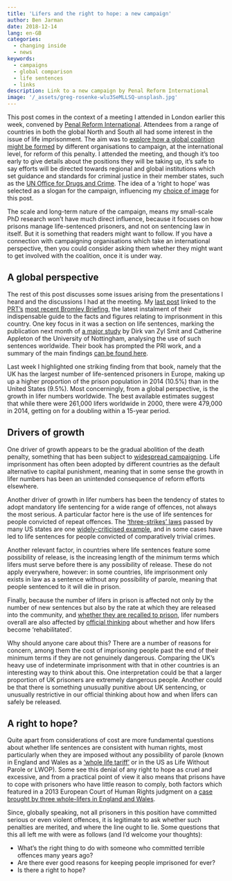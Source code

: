 ```yaml
---
title: 'Lifers and the right to hope: a new campaign'
author: Ben Jarman
date: 2018-12-14
lang: en-GB
categories:
  - changing inside
  - news
keywords: 
  - campaigns
  - global comparison
  - life sentences
  - links
description: Link to a new campaign by Penal Reform International
image: '/_assets/greg-rosenke-wlu3SeMLLSQ-unsplash.jpg'
---
```


This post comes in the context of a meeting I attended in London earlier this week, convened by [Penal Reform International](http://www.penalreform.org). Attendees from a range of countries in both the global North and South all had some interest in the issue of life imprisonment. The aim was to [explore how a global coalition might be formed](https://www.penalreform.org/news/pri-co-hosts-international-civil-society-strategy-forum/) by different organisations to campaign, at the international level, for reform of this penalty. I attended the meeting, and though it's too early to give details about the positions they will be taking up, it's safe to say efforts will be directed towards regional and global institutions which set guidance and standards for criminal justice in their member states, such as the [UN Office for Drugs and Crime](https://www.unodc.org/). The idea of a 'right to hope' was selected as a slogan for the campaign, influencing my [choice of image](https://changinginside.co.uk/?p=355) for this post.

The scale and long-term nature of the campaign, means my small-scale PhD research won't have much direct influence, because it focuses on how prisons manage life-sentenced prisoners, and not on sentencing law in itself. But it is something that readers might want to follow. If you have a connection with campaigning organisations which take an international perspective, then you could consider asking them whether they might want to get involved with the coalition, once it is under way.

## A global perspective

The rest of this post discusses some issues arising from the presentations I heard and the discussions I had at the meeting. My [last post](https://changinginside.co.uk/links/life-sentences-long-view/) linked to the [PRT's](http://www.prisonreformtrust.org.uk) [most recent Bromley Briefing](http://www.prisonreformtrust.org.uk/PressPolicy/News/vw/1/ItemID/601), the latest instalment of their indispensable guide to the facts and figures relating to imprisonment in this country. One key focus in it was a section on life sentences, marking the publication next month of [a major study](http://www.hup.harvard.edu/catalog.php?isbn=9780674980662) by Dirk van Zyl Smit and Catherine Appleton of the University of Nottingham, analysing the use of such sentences worldwide. Their book has prompted the PRI work, and a summary of the main findings [can be found here](https://www.penalreform.org/resource/life-imprisonment-a-policy-briefing/).

Last week I highlighted one striking finding from that book, namely that the UK has the largest number of life-sentenced prisoners in Europe, making up up a higher proportion of the prison population in 2014 (10.5%) than in the United States (9.5%). Most concerningly, from a global perspective, is the growth in lifer numbers worldwide. The best available estimates suggest that while there were 261,000 lifers worldwide in 2000, there were 479,000 in 2014, getting on for a doubling within a 15-year period.

## Drivers of growth

One driver of growth appears to be the gradual abolition of the death penalty, something that has been subject to [widespread campaigning](https://en.wikipedia.org/wiki/World_Coalition_Against_the_Death_Penalty). Life imprisonment has often been adopted by different countries as the default alternative to capital punishment, meaning that in some sense the growth in lifer numbers has been an unintended consequence of reform efforts elsewhere.

Another driver of growth in lifer numbers has been the tendency of states to adopt mandatory life sentencing for a wide range of offences, not always the most serious. A particular factor here is the use of life sentences for people convicted of repeat offences. The ['three-strikes' laws](https://en.wikipedia.org/wiki/Three-strikes_law) passed by many US states are one [widely-criticised example](https://www.rollingstone.com/politics/politics-news/cruel-and-unusual-punishment-the-shame-of-three-strikes-laws-92042/), and in some cases have led to life sentences for people convicted of comparatively trivial crimes.

Another relevant factor, in countries where life sentences feature some possibility of release, is the increasing length of the minimum terms which lifers must serve before there is any possibility of release. These do not apply everywhere, however: in some countries, life imprisonment only exists in law as a sentence without any possibility of parole, meaning that people sentenced to it will die in prison.

Finally, because the number of lifers in prison is affected not only by the number of new sentences but also by the rate at which they are released into the community, and [whether they are recalled to prison](https://changinginside.co.uk/what-is-a-life-sentence/), lifer numbers overall are also affected by [official thinking](https://changinginside.co.uk/offender-management-rehabilitation/) about whether and how lifers become 'rehabilitated'.

Why should anyone care about this? There are a number of reasons for concern, among them the cost of imprisoning people past the end of their minimum terms if they are not genuinely dangerous. Comparing the UK's heavy use of indeterminate imprisonment with that in other countries is an interesting way to think about this. One interpretation could be that a larger proportion of UK prisoners are extremely dangerous people. Another could be that there is something unusually punitive about UK sentencing, or unusually restrictive in our official thinking about how and when lifers can safely be released.

## A right to hope?

Quite apart from considerations of cost are more fundamental questions about whether life sentences are consistent with human rights, most particularly when they are imposed without any possibility of parole (known in England and Wales as a ['whole life tariff'](https://changinginside.co.uk/what-is-a-life-sentence/) or in the US as Life Without Parole or LWOP). Some see this denial of any right to hope as cruel and excessive, and from a practical point of view it also means that prisons have to cope with prisoners who have little reason to comply, both factors which featured in a 2013 European Court of Human Rights judgment on a [case brought by three whole-lifers in England and Wales](https://www.bbc.co.uk/news/uk-23230419).

Since, globally speaking, not all prisoners in this position have committed serious or even violent offences, it is legitimate to ask whether such penalties are merited, and where the line ought to lie. Some questions that this all left me with were as follows (and I'd welcome your thoughts):

-   What's the right thing to do with someone who committed terrible offences many years ago?
-   Are there ever good reasons for keeping people imprisoned for ever?
-   Is there a right to hope?

